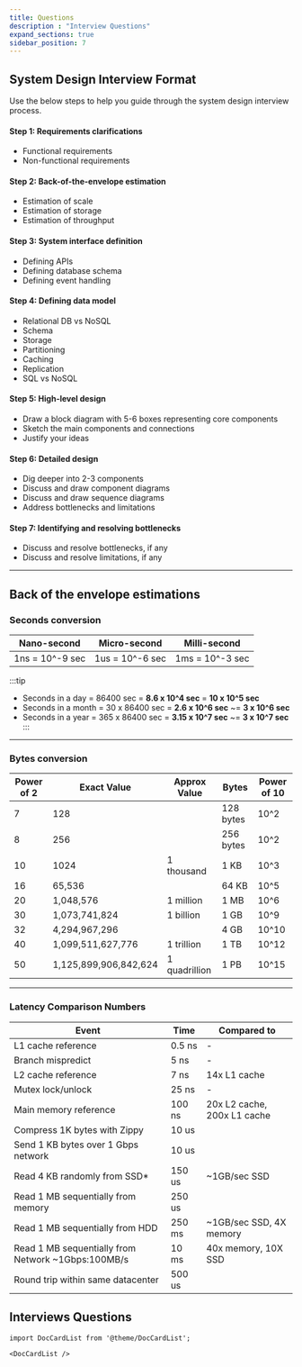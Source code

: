 ```yaml
---
title: Questions
description : "Interview Questions"
expand_sections: true
sidebar_position: 7
---
```


## System Design Interview Format
Use the below steps to help you guide through the system design interview process.
#### Step 1: Requirements clarifications
- Functional requirements
- Non-functional requirements
#### Step 2: Back-of-the-envelope estimation
- Estimation of scale
- Estimation of storage
- Estimation of throughput

#### Step 3: System interface definition
- Defining APIs
- Defining database schema
- Defining event handling

#### Step 4: Defining data model
- Relational DB vs NoSQL
- Schema
- Storage
- Partitioning
- Caching
- Replication
- SQL vs NoSQL

#### Step 5: High-level design
- Draw a block diagram with 5-6 boxes representing core components
- Sketch the main components and connections
- Justify your ideas

#### Step 6: Detailed design
- Dig deeper into 2-3 components
- Discuss and draw component diagrams
- Discuss and draw sequence diagrams
- Address bottlenecks and limitations

#### Step 7: Identifying and resolving bottlenecks
- Discuss and resolve bottlenecks, if any
- Discuss and resolve limitations, if any


---
## Back of the envelope estimations

### Seconds conversion

| Nano-second | Micro-second | Milli-second |
| ---- | --------- |----|
| 1ns = 10^-9 sec |  1us = 10^-6 sec  | 1ms = 10^-3 sec |

:::tip
- Seconds in a day = 86400 sec = **8.6 x 10^4 sec** = **10 x 10^5 sec**
- Seconds in a month = 30 x 86400 sec = **2.6 x 10^6 sec** ~= **3 x 10^6 sec**
- Seconds in a year = 365 x 86400 sec = **3.15 x 10^7 sec** ~= **3 x 10^7 sec**
:::

--------------------------
### Bytes conversion
| Power of 2| Exact Value               | Approx Value       | Bytes       | Power of 10 |
| --------- | ------------------------- | ------------------ | ----------- | ----------- |
| 7         | 128                       |                    | 128 bytes   | 10^2        |
| 8         | 256                       |                    | 256 bytes   | 10^2        |
| 10        | 1024                      | 1 thousand         | 1 KB        | 10^3        |
| 16        | 65,536                    |                    | 64 KB       | 10^5        |
| 20        | 1,048,576                 | 1 million          | 1 MB        | 10^6        |
| 30        | 1,073,741,824             | 1 billion          | 1 GB        | 10^9        |
| 32        | 4,294,967,296             |                    | 4 GB        | 10^10       |
| 40        | 1,099,511,627,776         | 1 trillion         | 1 TB        | 10^12       |
| 50        | 1,125,899,906,842,624     | 1 quadrillion      | 1 PB        | 10^15       |

--------------------------
### Latency Comparison Numbers
| Event                                              | Time   | Compared to                 |
| --------- | ------------------------- | ------------------ |
| L1 cache reference                                 | 0.5 ns | -                           |
| Branch mispredict                                  | 5 ns   | -                           |
| L2 cache reference                                 | 7 ns   | 14x L1 cache                |
| Mutex lock/unlock                                  | 25 ns  | -                           |
| Main memory reference                              | 100 ns | 20x L2 cache, 200x L1 cache |
| Compress 1K bytes with Zippy                       | 10 us  |                             |
| Send 1 KB bytes over 1 Gbps network                | 10 us  |                             |
| Read 4 KB randomly from SSD*                       | 150 us | ~1GB/sec SSD                |
| Read 1 MB sequentially from memory                 | 250 us |                             |
| Read 1 MB sequentially from HDD                    | 250 ms | ~1GB/sec SSD, 4X memory     |
| Read 1 MB sequentially from Network ~1Gbps:100MB/s | 10 ms  | 40x memory, 10X SSD         |
| Round trip within same datacenter                  | 500 us |                             |



## Interviews Questions



```mdx-code-block
import DocCardList from '@theme/DocCardList';

<DocCardList />
```
